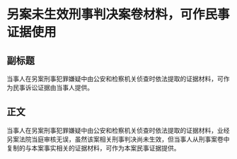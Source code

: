# 另案未生效刑事判决案卷材料，可作民事证据使用
## 副标题
当事人在另案刑事犯罪嫌疑中由公安和检察机关侦查时依法提取的证据材料，可作为民事诉讼证据由当事人提供。
## 正文
当事人在另案刑事犯罪嫌疑中由公安和检察机关侦查时依法提取的证据材料，业经另案法院当庭审核无误，虽然该案相关刑事判决尚未生效，但当事人从刑事案卷中复制的与本案事实相关的证据材料，可作为本案民事证据提供。